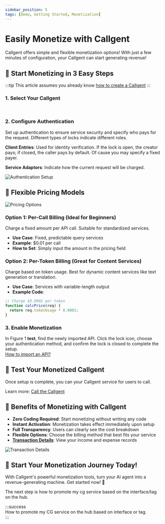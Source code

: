 ```yaml
---
sidebar_position: 5  
tags: [Demo, Getting Started, Monetization]
---
```


# Easily Monetize with Callgent

Callgent offers simple and flexible monetization options! With just a few minutes of configuration, your Callgent can start generating revenue!

## 🚀 Start Monetizing in 3 Easy Steps

:::tip
This article assumes you already know [how to create a Callgent](/docs/quick-start/create-a-new-callgent)
:::


### 1. Select Your Callgent

<pre>
<SelectCallgent />
</pre>

### 2. Configure Authentication  
Set up authentication to ensure service security and specify who pays for the request. Different types of locks indicate different roles.

**Client Entries**: Used for identity verification. If the lock is open, the creator pays; if closed, the caller pays by default. Of cause you may specify a fixed payer.

**Service Adaptors**: Indicate how the current request will be charged.

![Authentication Setup](/img/tutorials/auth.jpg)

## 💸 Flexible Pricing Models

![Pricing Options](/img/tutorials/pricing.jpg)

### Option 1: Per-Call Billing (Ideal for Beginners)  
Charge a fixed amount per API call. Suitable for standardized services.

- **Use Case**: Fixed, predictable query services  
- **Example**: $0.01 per call  
- **How to Set**: Simply input the amount in the pricing field

### Option 2: Per-Token Billing (Great for Content Services)  
Charge based on token usage. Best for dynamic content services like text generation or translation.

- **Use Case**: Services with variable-length output  
- **Example Code**:
```javascript
// Charge $0.0002 per token
function calcPrice(req) {
  return req.tokenUsage * 0.0002;
}
```

### 3. Enable Monetization  
In Figure 1 **test**, find the newly imported API. Click the lock icon, choose your authentication method, and confirm the lock is closed to complete the setup.  
<a href="/solutions/showcase/user-as-a-service/service-design" target="_blank">How to import an API?</a>

## 🔗 Test Your Monetized Callgent  
Once setup is complete, you can <Publish name='publish' /> your Callgent service for users to call. 

Learn more: [Call the Callgent](/docs/quick-start/call-the-callgent)

## 🌟 Benefits of Monetizing with Callgent

- **Zero Coding Required**: Start monetizing without writing any code  
- **Instant Activation**: Monetization takes effect immediately upon setup  
- **Full Transparency**: Users can clearly see the cost breakdown  
- **Flexible Options**: Choose the billing method that best fits your service
- **[Transaction Details](/redirect?app=billing)**: View your income and expense records

![Transaction Details](/img/tutorials/billing.png)

## 🎉 Start Your Monetization Journey Today!  
With Callgent's powerful monetization tools, turn your AI agent into a revenue-generating machine. Get started now! 🚀


The next step is how to promote my cg service based on the interface/tag on the hub.

:::success  
How to promote my CG service on the hub based on interface or tag.  
:::